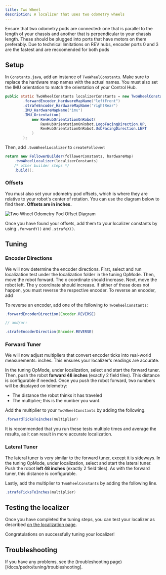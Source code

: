 ```yaml
---
title: Two Wheel
description: A localizer that uses two odometry wheels
---
```



<Callout title="Prerequisites" type="info">
  Ensure that two odometry pods are connected: one that is parallel to the length
  of your chassis and another that is perpendicular to your chassis length. These should be plugged 
  into ports that have motors on them preferably. Due to technical limitations on REV hubs, encoder ports
  0 and 3 are the fastest and are reccomended for both pods
</Callout>

## Setup

In `Constants.java`, add an instance of `TwoWheelConstants`. Make sure to
replace the hardware map names with the actual names. You must also set the
IMU orientation to match the orientation of your Control Hub.

```java title="Constants.java"
public static TwoWheelConstants localizerConstants = new TwoWheelConstants()
        .forwardEncoder_HardwareMapName("leftFront")
        .strafeEncoder_HardwareMapName("rightRear")
        .IMU_HardwareMapName("imu")
        .IMU_Orientation(
            new RevHubOrientationOnRobot(
                RevHubOrientationOnRobot.LogoFacingDirection.UP,
                RevHubOrientationOnRobot.UsbFacingDirection.LEFT
            )
        );
```

Then, add `.twoWheelLocalizer` to `createFollower`:

```java title="Constants.java"
return new FollowerBuilder(followerConstants, hardwareMap)
    .twoWheelLocalizer(localizerConstants)
    /* other builder steps */
    .build();
```

### Offsets

You must also set your odometry pod offsets, which is where they are
relative to your robot's center of rotation. You can use the diagram below
to find them. **Offsets are in inches.**

![Two Wheel Odometry Pod Offset Diagram](/docs/odometry.png)

Once you have found your offsets, add them to your localizer constants by
using `.forwardY()` and `.strafeX()`.

## Tuning

### Encoder Directions

We will now determine the encoder directions. First, select and run
localization test under the localization folder in the tuning OpMode. Then,
move the robot forward. The x coordinate should increase. Next, move the
robot left. The y coordinate should increase. If either of those does not
happen, you must reverse the respective encoder. To reverse an encoder, add

To reverse an encoder, add one of the following to `TwoWheelConstants`:

```java title="Constants.java"
.forwardEncoderDirection(Encoder.REVERSE)

// and/or:

.strafeEncoderDirection(Encoder.REVERSE)
```

### Forward Tuner

We will now adjust multipliers that convert encoder ticks into real-world
measurements: inches. This ensures your localizer's readings are accurate.

In the tuning OpMode, under localization, select and start the forward tuner.
Then, push the robot **forward 48 inches** (exactly 2 field tiles). This
distance is configurable if needed. Once you push the robot forward, two
numbers will be displayed on telemetry:

- The distance the robot thinks it has traveled
- The multiplier; this is the number you want.

Add the multiplier to your `TwoWheelConstants` by adding the following.

```java title="Constants.java"
.forwardTicksToInches(multiplier)
```

<Callout title="Tip" type="info">
  It is recommended that you run these tests multiple times and average the results, 
  as it can result in more accurate localization.
</Callout>

### Lateral Tuner

The lateral tuner is very similar to the forward tuner, except it is
sideways. In the tuning OpMode, under localization, select and start the
lateral tuner. Push the robot **left 48 inches** (exactly 2 field tiles). As
with the forward tuner, this distance is configurable.

Lastly, add the multiplier to `TwoWheelConstants` by adding the following line.

```java title="Constants.java"
.strafeTicksToInches(multiplier)
```

## Testing the localizer

Once you have completed the tuning steps, you can test your localizer as
described
[on the localization page](/docs/pedro/tuning/localization#localization-test).

Congratulations on successfully tuning your localizer!

## Troubleshooting

If you have any problems, see the (troubleshooting page)[/docs/pedro/tuning/troubleshooting].
